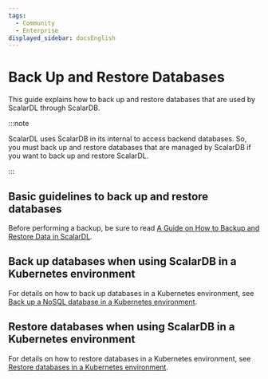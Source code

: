 ```yaml
---
tags:
  - Community
  - Enterprise
displayed_sidebar: docsEnglish
---
```


# Back Up and Restore Databases

This guide explains how to back up and restore databases that are used by ScalarDL through ScalarDB.

:::note

ScalarDL uses ScalarDB in its internal to access backend databases. So, you must back up and restore databases that are managed by ScalarDB if you want to back up and restore ScalarDL.

:::

## Basic guidelines to back up and restore databases

Before performing a backup, be sure to read [A Guide on How to Backup and Restore Data in ScalarDL](backup-restore.mdx).

## Back up databases when using ScalarDB in a Kubernetes environment

For details on how to back up databases in a Kubernetes environment, see [Back up a NoSQL database in a Kubernetes environment](scalar-kubernetes/BackupNoSQL.mdx).

## Restore databases when using ScalarDB in a Kubernetes environment

For details on how to restore databases in a Kubernetes environment, see [Restore databases in a Kubernetes environment](scalar-kubernetes/RestoreDatabase.mdx).
